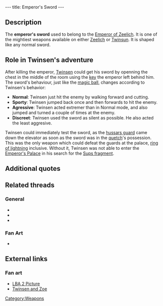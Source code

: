 ---
title: Emperor's Sword
---

{{Weapon|
Name=Emperor's Sword|
Image=Sword.gif|
Enemy=All enemies|
Rate=Slow/Fast, depending on behaviour|
Damage=A lot|
Range=Melee}}

{{Quote|
Quote=With the emperor's sword, you can now face the hussars of the imperial guard.|
Character=Official description}}

==Description==
The '''emperor's sword''' used to belong to the [[Emperor of Zeelich]]. It is one of the mightiest weapons available on either [[Zeelich]] or [[Twinsun]]. It is shaped like any normal sword.

==Role in Twinsen's adventure==
After killing the emperor, [[Twinsen]] could get his sword by openning the chest in the middle of the room using the [[key]] the emperor left behind him. The sword's behaviour, just like the [[magic ball]], changes according to Twinsen's behavior:

* '''Normal''': Twinsen just hit the enemy by walking forward and cutting.
* '''Sporty''': Twinsen jumped back once and then forwards to hit the enemy.
* '''Agressive''': Twinsen acted extremer than in Normal mode, and also jumped and turned a couple of times at the enemy.
* '''Discreet''': Twinsen used the sword as silent as possible. He also acted the least aggresive.

Twinsen could immediately test the sword, as the [[hussars guard]] came down the elevator as soon as the sword was in the [[quetch]]'s possession. This was the only weapon which could defeat the guards at the palace, [[ring of lightning]] inclusive. Without it, Twinsen was not able to enter the [[Emperor's Palace]] in his search for the [[Sups fragment]].

==Additional quotes==
{{Quote|
Quote=You just seized the emperor's sword. Now you can face the hussars guarding the Emperor's palace.|
Character=When Twinsen took the sword}}

==Related threads==
===General===
* {{thread|id=9366|title=Sword on twinsun in LBA2}}
* {{thread|id=8398|title=Sword fighting}}
* {{thread|id=5693|title=Twinsen's/emperor's sword.}}

===Fan Art===
* {{thread|id=11287|title=Twinsen}}

==External links==
===Fan art===
* [http://www.deviantart.com/view/12986693/ LBA 2 Picture]
* [http://www.deviantart.com/view/1047280/ Twinsen and Zoe]

[[Category:Weapons]]